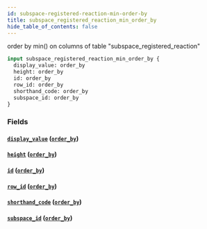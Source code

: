 ```yaml
---
id: subspace-registered-reaction-min-order-by
title: subspace_registered_reaction_min_order_by
hide_table_of_contents: false
---
```


order by min() on columns of table "subspace_registered_reaction"

```graphql
input subspace_registered_reaction_min_order_by {
  display_value: order_by
  height: order_by
  id: order_by
  row_id: order_by
  shorthand_code: order_by
  subspace_id: order_by
}
```

### Fields

#### [`display_value`](#) ([`order_by`](../enums/order-by))

#### [`height`](#) ([`order_by`](../enums/order-by))

#### [`id`](#) ([`order_by`](../enums/order-by))

#### [`row_id`](#) ([`order_by`](../enums/order-by))

#### [`shorthand_code`](#) ([`order_by`](../enums/order-by))

#### [`subspace_id`](#) ([`order_by`](../enums/order-by))
